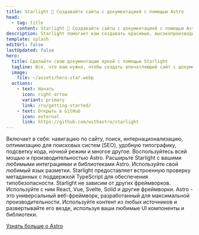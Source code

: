 ```yaml
---
title: Starlight 🌟 Создавайте сайты с документацией с помощью Astro
head:
  - tag: title
    content: Starlight 🌟 Создавайте сайты с документацией с помощью Astro
description: Starlight помогает вам создавать красивые, высокопроизводительные веб-сайты с документацией с Astro.
template: splash
editUrl: false
lastUpdated: false
hero:
  title: Сделайте свою документацию яркой с помощью Starlight
  tagline: Все, что вам нужно, чтобы создать впечатляющий сайт с документацией. Быстро, доступно и просто в использовании.
  image:
    file: ~/assets/hero-star.webp
  actions:
    - text: Начать
      icon: right-arrow
      variant: primary
      link: /ru/getting-started/
    - text: Открыть в GitHub
      icon: external
      link: https://github.com/withastro/starlight
---
```



<CardGrid stagger>
	<Card title="Документация, которая восхищает" icon="open-book">
		Включает в себя: навигацию по сайту, поиск, интернационализацию, оптимизацию
		для поисковых систем (SEO), удобную типографику, подсветку кода, ночной
		режим и многое другое.
	</Card>
	<Card title="Работает на Astro" icon="rocket">
		Воспользуйтесь всей мощью и производительностью Astro. Расширьте Starlight с
		вашими любимыми интеграциями и библиотеками Astro.
	</Card>
	<Card title="Markdown, Markdoc, and MDX" icon="document">
		Используйте свой любимый язык разметки. Starlight предоставляет встроенную
		проверку метаданных с поддержкой TypeScript для обеспечения
		типобезопасности.
	</Card>
	<Card title="Используйте свои UI компоненты" icon="puzzle">
		Starlight не зависим от других фреймворков. Используйте с ним React, Vue,
		Svelte, Solid и другие фреймворки.
	</Card>
</CardGrid>

<AboutAstro title="Предоставлено вам">
Astro - это универсальный веб-фреймворк, разработанный для максимальной производительности.
Используйте контент из любых источников и развертывайте его везде, используя ваши любимые UI компоненты и библиотеки.

[Узнать больше о Astro](https://astro.build/)

</AboutAstro>

